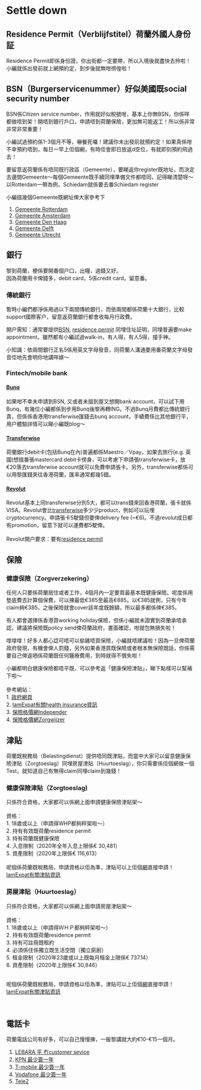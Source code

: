 # Settle down

## Residence Permit（Verblijfstitel）荷蘭外國人身份証
Residence Permit即係身份證，你出街都一定要帶，所以入境後就盡快去拎啦！小編就係出發前就上網預約定，到步後就無咁徬徨啦！

## BSN（Burgerservicenummer）好似美國既social security number
BSN係Citizen service number，作用就好似稅號咁，基本上你無BSN，你係咩都做唔到架！開唔到銀行戶口，申請唔到荷蘭保險，更加無可能返工！所以係非常非常非常重要！
<br>

小編試過預約係1-3個月不等，嚇餐死囉！建議你未出發前就預約定！如果真係咁不幸預約唔到，每日一早上佢個網，有時佢會即日放返d空位，有就即刻預約飛過去！
<br>

要留意返荷蘭係有唔同既行政區（Gemeente），要睇返你register既地址，而決定去邊間Gemeente～每個Gemeente既手續同埋準備文件都唔同，記得睇清楚呀～
<br>
以Rotterdam一帶為例，Schiedam就係要去番Schiedam register
<br>

小編搵幾個Gemeente既網址俾大家參考下
<br>

1. [Gemeente Rotterdam](https://concern.ir.rotterdam.nl/afspraak/maken?1)
<br>
2. [Gemeente Amsterdam](https://www.amsterdam.nl/)
<br>
3. [Gemeente Den Haag](https://www.denhaag.nl/nl.htm)
<br>
4. [Gemeente Delft](https://www.delft.nl/)
<br>
5. [Gemeente Utrecht](https://www.utrecht.nl/)
<br>

## 銀行

黎到荷蘭，梗係要開番個户口，出糧，過錢又好。
<br>
因為荷蘭用卡俾錢多，debit card，5係credit card，留意番。
<br>

### 傳統銀行

暫時小編們都淨係用過以下兩間傳統銀行，而依兩間都係荷蘭十大銀行，比較support國際客户，留意返荷蘭銀行都會收每月行政費。
<br>

開户需知：通常要提供[BSN][BSN（Burgerservicenummer）好似美國既social security number], [residence permit][Residence Permit（Verblijfstitel）荷蘭外國人身份証] 同埋住址証明，同埋普遍要make appointment。雖然都有小編試過walk-in，有人得，有人5得，撞手神。
<br>

小知識：依兩間銀行正名5係用英文字母發音，同荷蘭人溝通要用番荷蘭文字母發音佢地先會明你地講咩嫁～
<br>

### Fintech/mobile bank
#### [Bunq]((https://www.bunq.com/))
如果咁不幸未申請到BSN, 又或者未搵到屋又想開bank account，可以試下用Bunq，有幾位小編都係到步用Bunq後黎再轉ING。不過Bunq月費都比傳統銀行貴，但係係香港用transferwise匯錢去bunq account，手績費係比其他銀行平，用户體驗詳情可以睇小編既blog～
<br>

#### [Transferwise](https://transferwise.com/nl)
荷蘭銀行debit卡(包括Bunq在內)普遍都係Maestro／Vpay，如果去旅行(e.g. 英國)想搵番張mastercard debit卡傍身，可以考慮下申請張transferwise卡，放€20落去transferwise account就可以免費申請張卡。另外，transferwise都係可以用黎匯錢來往香港荷蘭，匯率通常都幾5錯。

#### [Revolut](https://www.revolut.com/en-NL?p=branded_campaign&gclid=Cj0KCQiA4sjyBRC5ARIsAEHsELHA6Na1S6Bb1kJwsYfTuIitNj75Ly60Iw_K0-kXPQkwI-jMF7EweO4aAmlgEALw_wcB/)
Revolut基本上同transferwise分別5大，都可以trans錢來回香港荷蘭，張卡就係VISA。Revolut會比[transferwise][[Transferwise](https://transferwise.com/nl)]多少少product，例如可以玩埋cryptocurrency。申請張卡5駛錢但要俾delivery fee (~€6)。不過revolut成日都有promotion，留意下就可以運費都5駛俾。
<br>
<br>
Revolut開户要求：要有[residence permit][Residence Permit（Verblijfstitel）荷蘭外國人身份証]

## 保險
### 健康保險（Zorgverzekering）
任何人只要係荷蘭居住或者工作，4個月內一定要買最基本既健康保險。呢度係用墊底費去計算個保費，可以揀最低€385至最高€885。以€385就例，只有今年claim夠€385，之後保險就會cover該年度既餘額，所以最多都係俾€385。
<br>

有人都會選擇係香港買working holiday保險，但係小編就未證實到荷蘭承唔承認，建議將保險既policy send俾荷蘭政府，書面確認，咁就包無損失啦！
<br>

嗱嗱嗱！好多人都心諗可唔可以偷雞唔買保險，小編就唔建議啦！因為一旦俾荷蘭政府發現，有機會俾人罰錢，另外如果香港買既保險或者根本無保險既話，你係需要自己俾返哂係荷蘭既任何醫療費用，到時就得不償失啦！
<br>

小編都明白健康保險都唔平既，可以參考返「健康保險津貼」，睇下點樣可以幫補下啦～
<br>
<br>
參考網站：
<br>
1. [政府網頁](https://www.government.nl/topics/health-insurance)
<br>
2. [IamExpat有關health insurance資訊](https://www.iamexpat.nl/expat-info/insurances-netherlands/dutch-health-insurance)
<br>
3. [保險格價網Independer](https://www.independer.nl/)
<br>
4. [保險格價網Zorgwijzer](https://www.zorgwijzer.nl/)
<br>

## 津貼

荷蘭既稅務局（Belastingdienst）提供唔同既津貼，而當中大家可以留意健康保險津貼（Zorgtoeslag）同埋房屋津貼（Huurtoeslag），你只需要係佢個網做一個Test，就知道自己有無得claim同埋claim到幾錢！

### 健康保險津貼（Zorgtoeslag)
只係符合資格，大家都可以係網上面申請健康保險津貼架～
<br>
<br>
資格：
<br>
1.	18歲或以上（申請得WHP都夠秤架啦～）
<br>
2.	持有有效既荷蘭residence permit
<br>
3.	持有荷蘭既健康保險
<br>
4.	入息限制（2020年全年入息上限係€ 30,481）
<br>
5.	資產限制（2020年上限係€ 116,613） 
<br>
<br>
呢個係荷蘭既稅務局，申請資格以佢為準，津貼可以上佢個[網](https://www.belastingdienst.nl/wps/wcm/connect/bldcontentnl/belastingdienst/prive/toeslagen/zorgtoeslag//)直接申請！
<br>
[IamExpat有關津貼資訊](https://www.iamexpat.nl/expat-info/allowances-benefits-netherlands/healthcare-allowance)

### 房屋津貼（Huurtoeslag）
只係符合資格，大家都可以係網上面申請房屋津貼架～
<br>
<br>
資格：
<br>
1.	18歲或以上（申請得ＷＨＰ都夠秤架啦～）
<br>
2.	持有有效既荷蘭residence permit
<br>
3.	持有可註冊既租約
<br>
4.	必須係住係獨立既生活空間（獨立廁廚）
<br>
5.	租金限制（2020年23歲或以上既每月租金上限係€ 737.14）
<br>
6.	資產限制（2020年上限係€ 30,846）
<br>
<br>

呢個係荷蘭既稅務局，申請資格以佢為準，津貼可以上佢個[網](https://www.belastingdienst.nl/wps/wcm/connect/bldcontentnl/belastingdienst/prive/toeslagen/huurtoeslag/)直接申請！
<br>
[IamExpat有關津貼資訊](https://www.iamexpat.nl/expat-info/allowances-benefits-netherlands/rent-allowance-huurtoeslag)

<br>

## 電話卡
荷蘭電話公司有好多，可以自己慢慢揀，一舨黎講就大約€10-€15一個月。
<br>

1. [LEBARA 平 冇customer sevice](https://mobile.lebara.com/nl)
<br>
2. [KPN 最少簽一年](https://www.kpn.com/)
<br>
3. [T-mobile 最少簽一年](https://www.t-mobile.nl/)
<br>
4. [Vodafone 最少簽一年](https://www.vodafone.nl/)
<br>
5. [Tele2](https://www.tele2.nl/)

